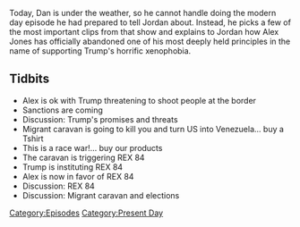 {{DEFAULTSORT:
    #_EPISODE_0225:November 2, 2018
}}{{Episode
    | title           = November 2, 2018
    | caption         = [https://knowledgefight.libsyn.com/knowledge-fight-november-2-2018 Listen to this episode on Libsyn]
    | episodeNumber   = 225
    | length          = 00:29:48
    | airDate         = November 5, 2018
    | coverageDate    = November 2, 2018
    | episodeType     = [[:Category:Present Day|Present Day]]
    | previousEpisode = [[224: March 20, 2009]]
    | nextEpisode     = [[226: November 7, 2018]]
}}

{{Stub}}

Today, Dan is under the weather, so he cannot handle doing the modern day episode he had prepared to tell Jordan about. Instead, he picks a few of the most important clips from that show and explains to Jordan how Alex Jones has officially abandoned one of his most deeply held principles in the name of supporting Trump's horrific xenophobia.

==Tidbits==

*Alex is ok with Trump threatening to shoot people at the border
*Sanctions are coming
*Discussion: Trump's promises and threats
*Migrant caravan is going to kill you and turn US into Venezuela... buy a Tshirt
*This is a race war!... buy our products
*The caravan is triggering REX 84
*Trump is instituting REX 84
*Alex is now in favor of REX 84
*Discussion: REX 84
*Discussion: Migrant caravan and elections

[[Category:Episodes]]
[[Category:Present Day]]
